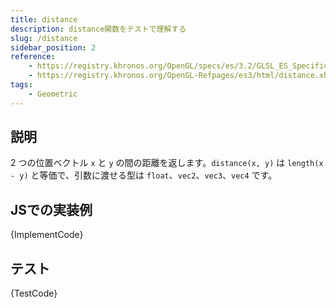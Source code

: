 ```yaml
---
title: distance
description: distance関数をテストで理解する
slug: /distance
sidebar_position: 2
reference:
    - https://registry.khronos.org/OpenGL/specs/es/3.2/GLSL_ES_Specification_3.20.html#geometric-functions
    - https://registry.khronos.org/OpenGL-Refpages/es3/html/distance.xhtml
tags:
    - Geometric
---
```



## 説明

2 つの位置ベクトル `x` と `y` の間の距離を返します。`distance(x, y)` は `length(x - y)` と等価で、引数に渡せる型は `float`、`vec2`、`vec3`、`vec4` です。

## JSでの実装例

<CodeBlock language="ts">{ImplementCode}</CodeBlock>

## テスト

<CodeBlock language="js">{TestCode}</CodeBlock>

